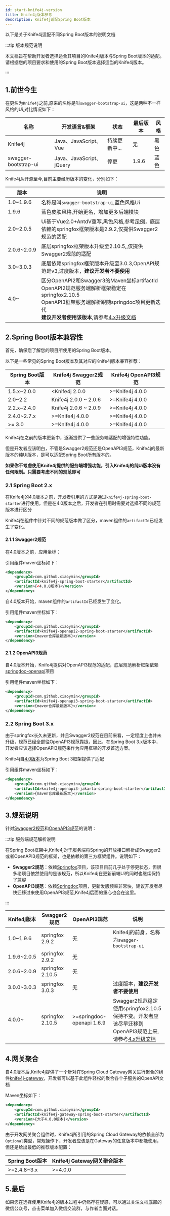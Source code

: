 ```yaml
---
id: start-knife4j-version
title: Knife4j版本参考
description: Knife4j适配Spring Boot版本
---
```



以下是关于Knife4j适配不同Spring Boot版本的说明文档

:::tip 版本规范说明

本文档旨在帮助开发者选择适合其项目的Knife4j版本与Spring Boot版本的适配。请根据您的项目要求和使用的Spring Boot版本选择适当的Knife4j版本。

:::


## 1.前世今生

在更名为`Knife4j`之前,原来的名称是叫`swagger-bootstrap-ui`，这是两种不一样风格的Ui,对比情况如下：

|名称|开发语言&框架|状态|最后版本|风格|
|-----|-------|------|------|----|
|Knife4j	|Java、JavaScript、Vue	|持续更新中...|无|黑色|
|swagger-bootstrap-ui|Java、JavaScript、jQuery|停更|1.9.6|蓝色|

Knife4j从开源至今,目前主要经历版本的变化，分别如下：

|版本|说明|
|----|----|
|1.0~1.9.6|名称是叫`swagger-bootstrap-ui`,蓝色风格Ui|
|1.9.6|蓝色皮肤风格,开始更名，增加更多后端模块|
|2.0~2.0.5|Ui基于Vue2.0+AntdV重写,黑色风格,参考[示例](https://doc.xiaominfo.com/demo/doc.html)，底层依赖的springfox框架版本是2.9.2,仅提供Swagger2规范的适配|
|2.0.6~2.0.9|底层springfox框架版本升级至2.10.5,,仅提供Swagger2规范的适配|
|3.0~3.0.3|底层依赖springfox框架版本升级至3.0.3,OpenAPI规范是v3,过度版本，**建议开发者不要使用**|
|4.0~|区分OpenAPI2和Swagger3的Maven坐标artifactId<br /> OpenAPI2规范服务端解析框架稳定在springfox2.10.5<br />OpenAPI3框架服务端解析跟随springdoc项目更新迭代<br />**建议开发者使用该版本**,请参考[4.x升级文档](/docs/upgrading/upgrading-to-v4)|

## 2.Spring Boot版本兼容性

首先，确保您了解您的项目所使用的Spring Boot版本。

以下是一些常见的Spring Boot版本及其对应的Knife4j版本兼容推荐：

|Spring Boot版本|Knife4j Swagger2规范|Knife4j OpenAPI3规范|
|-----|-------|------|
|1.5.x~2.0.0|<Knife4j 2.0.0|>=Knife4j 4.0.0|
|2.0~2.2|Knife4j 2.0.0 ~ 2.0.6|>=Knife4j 4.0.0|
|2.2.x~2.4.0|Knife4j 2.0.6 ~ 2.0.9|>=Knife4j 4.0.0|
|2.4.0~2.7.x|>=Knife4j 4.0.0|>=Knife4j 4.0.0|
|>= 3.0|>=Knife4j 4.0.0|>=Knife4j 4.0.0|

Knife4j在之前的版本更新中，逐渐提供了一些服务端适配的增强特性功能。

但是开发者应该明白，不管是Swagger2规范还是OpenAPI3规范，Knife4j的最新版本的纯Ui版本，是可以适配Spring Boot所有版本的。

**如果你不考虑使用Knife4j提供的服务端增强功能，引入Knife4j的纯Ui版本没有任何限制。只需要考虑不同的规范即可**


### 2.1 Spring Boot 2.x

在Knife4j的4.0版本之前，开发者引用的方式是通过`knife4j-spring-boot-starter`进行使用，但是在4.0版本之后，开发者在引用时需要对选择不同的规范版本进行区分

Knife4j在组件中针对不同的规范版本做了区分，maven组件的`artifactId`已经发生了变化。

#### 2.1.1 Swagger2规范 

在4.0版本之前，应用坐标：


引用组件maven坐标如下：

```xml
<dependency>
    <groupId>com.github.xiaoymin</groupId>
    <artifactId>knife4j-spring-boot-starter</artifactId>
    <version>{<4.0.0版本}</version>
</dependency>
```


自4.0版本开始，maven组件的`artifactId`已经发生了变化。

引用组件maven坐标如下：

```xml
<dependency>
    <groupId>com.github.xiaoymin</groupId>
    <artifactId>knife4j-openapi2-spring-boot-starter</artifactId>
    <version>{maven仓库最新版本}</version>
</dependency>
```

#### 2.1.2 OpenAPI3规范 

自4.0版本开始，Knife4j提供对OpenAPI3规范的适配，底层规范解析框架依赖[springdoc-openapi](https://github.com/springdoc/springdoc-openapi)项目


引用组件maven坐标如下：

```xml
<dependency>
    <groupId>com.github.xiaoymin</groupId>
    <artifactId>knife4j-openapi3-spring-boot-starter</artifactId>
    <version>{maven仓库最新版本}</version>
</dependency>
```

### 2.2 Spring Boot 3.x 


由于springfox长久未更新，并且Swagger2规范在目前来看，一定程度上也并未升级，规范已经全部往OpenAPI3规范靠拢，因此，在Spring Boot 3.x版本中，开发者应该选择OpenAPI3规范来作为应用框架的开发首选方案。

Knife4j自[4.0版本](/docs/upgrading/upgrading-to-v4)为Spring Boot 3框架提供了适配

引用组件maven坐标如下：

```xml
<dependency>
    <groupId>com.github.xiaoymin</groupId>
    <artifactId>knife4j-openapi3-jakarta-spring-boot-starter</artifactId>
    <version>{maven仓库最新版本}</version>
</dependency>
```


## 3.规范说明

针对[Swagger2规范](https://github.com/OAI/OpenAPI-Specification/blob/main/versions/2.0.md)和[OpenAPI3规范](https://github.com/OAI/OpenAPI-Specification/blob/main/versions/3.1.0.md)的说明：

:::tip 服务端规范解析说明

在Spring Boot框架中,Knife4j对于服务端将Spring的开放接口解析成Swagger2或者OpenAPI3规范的框架，也是依赖的第三方框架组件。说明如下：

- **Swagger2规范**：依赖[Springfox](https://github.com/springfox/springfox)项目，该项目目前几乎处于停更状态，但很多老项目依然使用的是该规范，所以Knife4j在更新前端Ui的同时也继续保持了兼容
- **OpenAPI3规范**：依赖[Springdoc](https://github.com/springdoc/springdoc-openapi)项目，更新发版频率非常快，建议开发者尽快迁移过来使用OpenAPI3规范,Knife4j后面的重心也会在这里。

:::

|Knife4j版本|Swagger2规范|OpenAPI3规范|说明|
|-----|-----|------|-----|
|1.0~1.9.6|springfox 2.9.2|无|Knife4j的前身，名称为`swagger-bootstrap-ui`|
|1.9.6~2.0.5|springfox 2.9.2|无||
|2.0.6~2.0.9|springfox 2.10.5|无||
|3.0.0~3.0.3|springfox 3.0.3|无|过度版本，**建议开发者不要使用**|
|4.0.0~|springfox 2.10.5|>=springdoc-openapi 1.6.9|Swagger2规范稳定使用springfox2.10.5保持不变。开发者应该尽早迁移到OpenAPI3规范上来,请参考[4.x升级文档](/docs/upgrading/upgrading-to-v4)|

## 4.网关聚合

自4.0版本后,Knife4j提供了一个针对在Spring Cloud Gateway网关进行聚合的组件[knife4j-gateway](/docs/middleware-sources/spring-cloud-gateway/spring-gateway-introduction)，开发者可以基于此组件轻松的聚合各个子服务的OpenAPI文档

Maven坐标如下：

```xml
<dependency>
    <groupId>com.github.xiaoymin</groupId>
    <artifactId>knife4j-gateway-spring-boot-starter</artifactId>
    <version>{大于4.0.0版本}</version>
</dependency>
```

由于开发网关聚合组件时，Knife4j所引用的Spring Cloud Gateway的依赖全部为`Optional`类型，常规操作下，开发者应该是在Gateway的任意版本中都能使用，但还是给出最低的推荐版本配置：

|Spring Boot版本|Knife4j Gateway网关聚合版本|
|-----|-----|
|>=2.4.8~3.x|>=4.0.0|


## 5.最后

如果您在选择使用Knife4j的版本过程中仍然存在疑惑，可以通过关注文档底部的微信公众号，点击菜单加入微信交流群，与作者当面对话。